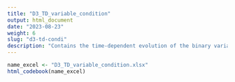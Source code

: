 ```yaml
---
title: "D3_TD_variable_condition"
output: html_document
date: "2023-08-23"
weight: 6
slug: "d3-td-condi"
description: "Contains the time-dependent evolution of the binary variable condition. Only changes of status are recorded, with date of when the condition changes; the components of the condition last 365 days if they are diagnosis, and 90 days if they are drug proxies; unique spells are created when the algorithm is 1 (if either a dianosis or a drug proxy is active), and the algorithm is reverted to values 0 whenever no component is active"
---
```


```r
name_excel <- "D3_TD_variable_condition.xlsx"
html_codebook(name_excel)
```
